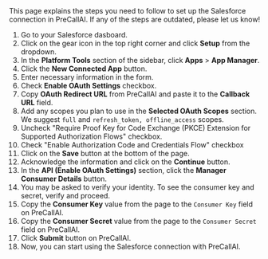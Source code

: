 
<Info>
    This page explains the steps you need to follow to set up the Salesforce
    connection in PreCallAI. If any of the steps are outdated, please let us know!
</Info>

1. Go to your Salesforce dasboard.
1. Click on the gear icon in the top right corner and click **Setup** from the dropdown.
1. In the **Platform Tools** section of the sidebar, click **Apps** > **App Manager**.
1. Click the **New Connected App** button.
1. Enter necessary information in the form.
1. Check **Enable OAuth Settings** checkbox.
1. Copy **OAuth Redirect URL** from PreCallAI and paste it to the **Callback URL** field.
1. Add any scopes you plan to use in the **Selected OAuth Scopes** section. We suggest `full` and `refresh_token, offline_access` scopes.
1. Uncheck "Require Proof Key for Code Exchange (PKCE) Extension for Supported Authorization Flows" checkbox.
1. Check "Enable Authorization Code and Credentials Flow" checkbox
1. Click on the **Save** button at the bottom of the page.
1. Acknowledge the information and click on the **Continue** button.
1. In the **API (Enable OAuth Settings)** section, click the **Manager Consumer Details** button.
1. You may be asked to verify your identity. To see the consumer key and secret, verify and proceed.
1. Copy the **Consumer Key** value from the page to the `Consumer Key` field on PreCallAI.
1. Copy the **Consumer Secret** value from the page to the `Consumer Secret` field on PreCallAI.
1. Click **Submit** button on PreCallAI.
1. Now, you can start using the Salesforce connection with PreCallAI.
